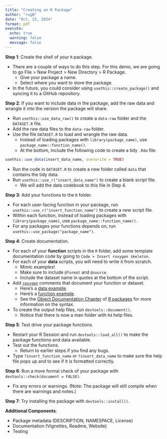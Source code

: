 ```yaml
---
title: "Creating an R Package"
author: "rugB"
date: "Oct, 23, 2024"
format: pdf
execute:
  echo: true
  warning: false
  message: false
---
```




**Step 1**: Create the shell of your `R` package.  

+ There are a couple of ways to do this step.  For this demo, we are going to go File > New Project > New Directory > R Package.
    + Give your package a name.
    + Select where you want to store the package.
+ In the future, you could consider using `usethis::create_package()` and syncing it to a GitHub repository.

**Step 2**: If you want to include data in the package, add the raw data and wrangle it into the version the package will share.

+ Run `usethis::use_data_raw()` to create a `data-raw` folder and the `DATASET.R` file.
+ Add the raw data files to the `data-raw` folder.
+ Use the file `DATASET.R` to load and wrangle the raw data.
    + Instead of loading packages with `library(package_name)`, use `package_name::function_name()`.
    + At the bottom, include the following code to create a tidy `.Rda` file:
    
```r
usethis::use_data(insert_data_name, overwrite = TRUE)
```

+ Run the code in `DATASET.R` to create a new folder called `data` that contains the tidy data.
+ Run `usethis::use_r("insert_data_name")` to create a blank script file.  
    + We will add the data codebook to this file in Step 4.

**Step 3**: Add your functions to the `R` folder.

+  For each user-facing function in your package, run `usethis::use_r("insert_function_name")` to create a new script file.
+  Within each function, instead of loading packages with `library(package_name)`, use `package_name::function_name()`.
+  For any packages your functions depends on, run `usethis::use_package("package_name")`.

**Step 4**: Create documentation.

+ For each of your **function** scripts in the `R` folder, add some template documentation code by going to `Code > Insert roxygen skeleton`.
+ For each of your **data** scripts, you will need to write it from scratch. 
    + Mimic examples! 
    + Make sure to include `@format` and `@source`.
    + Include the dataset name in quotes at the bottom of the script.
+ Add [`roxygen`](https://cran.r-project.org/web/packages/roxygen2/index.html) comments that document your function or dataset.
    + Here's a [data example](https://github.com/allisonhorst/palmerpenguins/blob/master/R/penguins.R).
    + Here's a [function example](https://github.com/juliasilge/tidytext/blob/main/R/bind_tf_idf.R).
    + See the [Object Documentation Chapter](https://r-pkgs.org/man.html) of [R packages](https://r-pkgs.org/) for more information on the syntax.
* To create the output help files, run `devtools::document()`.
    + Notice that there is now a man folder with `Rd` help files.


**Step 5**: Test drive your package functions.

* Restart your R Session and run `devtools::load_all()` to make the package functions and data available.
* Test out the functions.
    + Return to earlier steps if you find any bugs.
+ Type `?insert_function_name` or `?insert_data_name` to make sure the help file pops up and to see if it is formatted correctly.
    
**Step 6**: Run a more formal check of your package with `devtools::check(document = FALSE)`.

- Fix any errors or warnings.  (Note: The package will still compile when there are warnings and notes.)

**Step 7**: Try installing the package with `devtools::install()`.

**Additional Components**: 

* Package metadata (DESCRIPTION, NAMESPACE, License)
* Documentation (Vignettes, Readme, Website)
* Testing